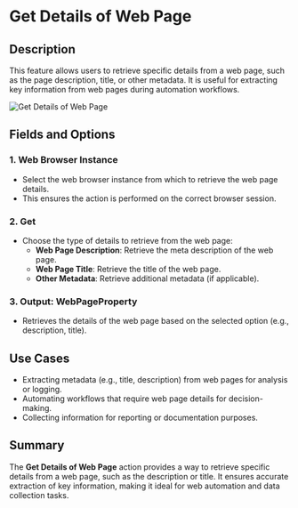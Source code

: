 # Get Details of Web Page  

## Description

This feature allows users to retrieve specific details from a web page, such as the page description, title, or other metadata. It is useful for extracting key information from web pages during automation workflows.  

![Get Details of Web Page](../../assets/browser-automation/get-details-of-web-page.png)  

## Fields and Options  

### 1. **Web Browser Instance**

- Select the web browser instance from which to retrieve the web page details.  
- This ensures the action is performed on the correct browser session.  

### 2. **Get**

- Choose the type of details to retrieve from the web page:  
  - **Web Page Description**: Retrieve the meta description of the web page.  
  - **Web Page Title**: Retrieve the title of the web page.  
  - **Other Metadata**: Retrieve additional metadata (if applicable).  

### 3. **Output: WebPageProperty**

- Retrieves the details of the web page based on the selected option (e.g., description, title).  

## Use Cases

- Extracting metadata (e.g., title, description) from web pages for analysis or logging.  
- Automating workflows that require web page details for decision-making.  
- Collecting information for reporting or documentation purposes.  

## Summary

The **Get Details of Web Page** action provides a way to retrieve specific details from a web page, such as the description or title. It ensures accurate extraction of key information, making it ideal for web automation and data collection tasks.
